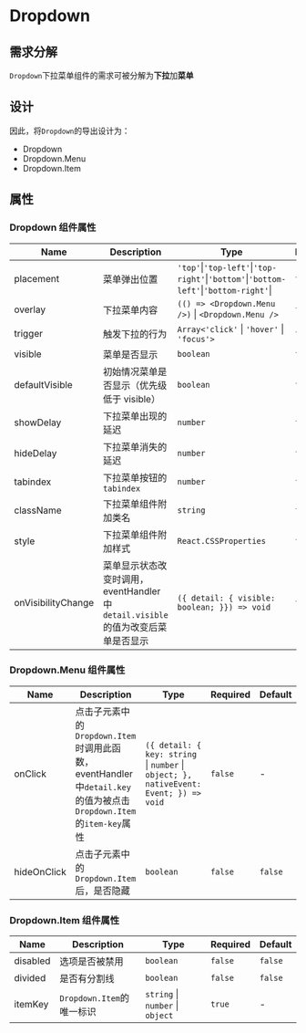 
# Dropdown

<Basic />
<Placement />
<Trigger />
<Control />
<Hide />
<Click />

## 需求分解

`Dropdown`下拉菜单组件的需求可被分解为**下拉**加**菜单**

## 设计

因此，将`Dropdown`的导出设计为：

- Dropdown
- Dropdown.Menu
- Dropdown.Item

## 属性

### Dropdown 组件属性

| Name               | Description                                                                     | Type                                                                                  | Required | Default     |
| ------------------ | ------------------------------------------------------------------------------- | ------------------------------------------------------------------------------------- | -------- | ----------- |
| placement          | 菜单弹出位置                                                                    | `'top'`\|`'top-left'`\|`'top-right'`\|`'bottom'`\|`'bottom-left'`\|`'bottom-right'`\| | `false`  | `'bottom'`  |
| overlay            | 下拉菜单内容                                                                    | `(() => <Dropdown.Menu />)` \| `<Dropdown.Menu />`                                    | `false`  | -           |
| trigger            | 触发下拉的行为                                                                  | `Array<'click'` \| `'hover'` \| `'focus'>`                                            | `false`  | `['hover']` |
| visible            | 菜单是否显示                                                                    | `boolean`                                                                             | `false`  | -           |
| defaultVisible     | 初始情况菜单是否显示（优先级低于 visible）                                      | `boolean`                                                                             | `false`  | -           |
| showDelay          | 下拉菜单出现的延迟                                                              | `number`                                                                              | `false`  | `100`       |
| hideDelay          | 下拉菜单消失的延迟                                                              | `number`                                                                              | `false`  | `100`       |
| tabindex           | 下拉菜单按钮的`tabindex`                                                        | `number`                                                                              | `false`  | `0`         |
| className          | 下拉菜单组件附加类名                                                            | `string`                                                                              | `false`  | -           |
| style              | 下拉菜单组件附加样式                                                            | `React.CSSProperties`                                                                 | `false`  | -           |
| onVisibilityChange | 菜单显示状态改变时调用，eventHandler 中`detail.visible`的值为改变后菜单是否显示 | `({ detail: { visible: boolean; }}) => void`                                          | `false`  | -           |

### Dropdown.Menu 组件属性

| Name        | Description                                                                                                       | Type                                                                                  | Required | Default |
| ----------- | ----------------------------------------------------------------------------------------------------------------- | ------------------------------------------------------------------------------------- | -------- | ------- |
| onClick     | 点击子元素中的`Dropdown.Item`时调用此函数，eventHandler 中`detail.key`的值为被点击`Dropdown.Item`的`item-key`属性 | `({ detail: { key: string` \| `number` \| `object; }, nativeEvent: Event; }) => void` | `false`  | -       |
| hideOnClick | 点击子元素中的`Dropdown.Item`后，是否隐藏                                                                         | `boolean`                                                                             | `false`  | `false` |

### Dropdown.Item 组件属性

| Name     | Description               | Type                             | Required | Default |
| -------- | ------------------------- | -------------------------------- | -------- | ------- |
| disabled | 选项是否被禁用            | `boolean`                        | `false`  | `false` |
| divided  | 是否有分割线              | `boolean`                        | `false`  | `false` |
| itemKey  | `Dropdown.Item`的唯一标识 | `string` \| `number` \| `object` | `true`   | -       |
